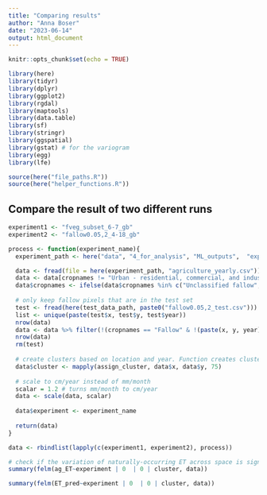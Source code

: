 ```yaml
---
title: "Comparing results"
author: "Anna Boser"
date: "2023-06-14"
output: html_document
---
```


```r
knitr::opts_chunk$set(echo = TRUE)

library(here)
library(tidyr)
library(dplyr)
library(ggplot2)
library(rgdal)
library(maptools)
library(data.table)
library(sf)
library(stringr)
library(ggspatial)
library(gstat) # for the variogram
library(egg)
library(lfe)

source(here("file_paths.R"))
source(here("helper_functions.R"))
```

## Compare the result of two different runs

```r
experiment1 <- "fveg_subset_6-7_gb"
experiment2 <- "fallow0.05,2_4-18_gb"

process <- function(experiment_name){
  experiment_path <- here("data", "4_for_analysis", "ML_outputs",  "experiments", experiment_name)

  data <- fread(file = here(experiment_path, "agriculture_yearly.csv"))
  data <- data[cropnames != "Urban - residential, commercial, and industrial, unsegregated",] # remove urban
  data$cropnames <- ifelse(data$cropnames %in% c("Unclassified fallow", "Idle"), "Fallow", data$cropnames) # rename unclassified
  
  # only keep fallow pixels that are in the test set
  test <- fread(here(test_data_path, paste0("fallow0.05,2_test.csv"))) # the pixels not used in training or validation
  list <- unique(paste(test$x, test$y, test$year))
  nrow(data)
  data <- data %>% filter(!(cropnames == "Fallow" & !(paste(x, y, year) %in% list)))
  nrow(data)
  rm(test)
  
  # create clusters based on location and year. Function creates clusters of size dist km. 
  data$cluster <- mapply(assign_cluster, data$x, data$y, 75)
  
  # scale to cm/year instead of mm/month
  scalar = 1.2 # turns mm/month to cm/year
  data <- scale(data, scalar)
  
  data$experiment <- experiment_name
  
  return(data)
}

data <- rbindlist(lapply(c(experiment1, experiment2), process))
```

```r
# check if the variation of naturally-occurring ET across space is significant
summary(felm(ag_ET~experiment | 0  | 0 | cluster, data))

summary(felm(ET_pred~experiment | 0  | 0 | cluster, data))
```

